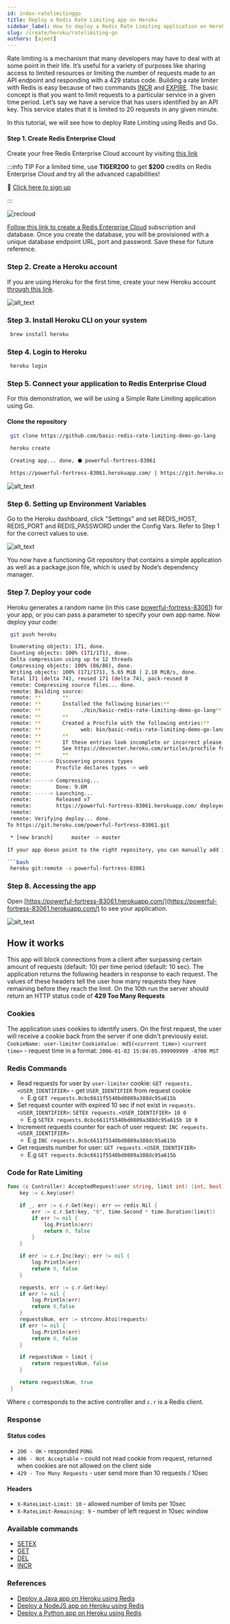 ```yaml
---
id: index-ratelimitinggo
title: Deploy a Redis Rate Limiting app on Heroku
sidebar_label: How to deploy a Redis Rate Limiting application on Heroku
slug: /create/heroku/ratelimiting-go
authors: [ajeet]
---
```



Rate limiting is a mechanism that many developers may have to deal with at some point in their life. It’s useful for a variety of purposes like sharing access to limited resources or limiting the number of requests made to an API endpoint and responding with a 429 status code. Building a rate limiter with Redis is easy because of two commands [INCR](https://redis.io/commands/incr) and [EXPIRE](https://redis.io/commands/expire). The basic concept is that you want to limit requests to a particular service in a given time period. Let’s say we have a service that has users identified by an API key. This service states that it is limited to 20 requests in any given minute.

In this tutorial, we will see how to deploy Rate Limiting using Redis and Go.

#### Step 1. Create Redis Enterprise Cloud

Create your free Redis Enterprise Cloud account by visiting [this link](https://redis.com/try-free)

:::info TIP
For a limited time, use **TIGER200** to get **$200** credits on Redis Enterprise Cloud and try all the advanced capabilities!

:tada: [Click here to sign up](https://redis.com/try-free)

:::

![recloud](images/try-free.png)

[Follow this link to create a Redis Enterprise Cloud](/create/rediscloud) subscription and database. Once you create the database, you will be provisioned with a unique database endpoint URL, port and password. Save these for future reference.


### Step 2. Create a Heroku account

If you are using Heroku for the first time, create your new Heroku account [through this link](https://signup.heroku.com/login).



![alt_text](images/image2.png)



### Step 3. Install Heroku CLI on your system

```bash
 brew install heroku
```



### Step 4. Login to Heroku

```bash
 heroku login
```




### Step 5. Connect your application to Redis Enterprise Cloud

For this demonstration, we will be using a Simple Rate Limiting application using Go.


#### Clone the repository

 ```bash
  git clone https://github.com/basic-redis-rate-limiting-demo-go-lang
 ```


```bash
 heroku create

 Creating app... done, ⬢ powerful-fortress-83061

 https://powerful-fortress-83061.herokuapp.com/ | https://git.heroku.com/powerful-fortress-83061.git
```



![alt_text](images/image3.png)



### Step 6. Setting up Environment Variables

Go to the Heroku dashboard, click "Settings" and set REDIS_HOST, REDIS_PORT and REDIS_PASSWORD under the Config Vars. Refer to Step 1 for the correct values to use.



![alt_text](images/image4.png)


You now have a functioning Git repository that contains a simple application as well as a package.json file, which is used by Node’s dependency manager.


### Step 7. Deploy your code

Heroku generates a random name (in this case [powerful-fortress-83061](https://powerful-fortress-83061.herokuapp.com/)) for your app, or you can pass a parameter to specify your own app name. Now deploy your code:

```bash
 git push heroku
```
```bash
 Enumerating objects: 171, done.
 Counting objects: 100% (171/171), done.
 Delta compression using up to 12 threads
 Compressing objects: 100% (86/86), done.
 Writing objects: 100% (171/171), 5.65 MiB | 2.18 MiB/s, done.
 Total 171 (delta 74), reused 171 (delta 74), pack-reused 0
 remote: Compressing source files... done.
 remote: Building source:
 remote: **       **
 remote: **       Installed the following binaries:**
 remote: **       		./bin/basic-redis-rate-limiting-demo-go-lang**
 remote: **       **
 remote: **       Created a Procfile with the following entries:**
 remote: **       		web: bin/basic-redis-rate-limiting-demo-go-lang**
 remote: **       **
 remote: **       If these entries look incomplete or incorrect please create a Procfile with the required entries.**
 remote: **       See https://devcenter.heroku.com/articles/procfile for more details about Procfiles**
 remote: **       **
 remote: -----> Discovering process types
 remote:        Procfile declares types -> web
 remote: 
 remote: -----> Compressing...
 remote:        Done: 9.6M
 remote: -----> Launching...
 remote:        Released v7
 remote:        https://powerful-fortress-83061.herokuapp.com/ deployed to Heroku
 remote: 
 remote: Verifying deploy... done.
To https://git.heroku.com/powerful-fortress-83061.git

 * [new branch]      master -> master

If your app doesn point to the right repository, you can manually add it:

```bash
 heroku git:remote -a powerful-fortress-83061
```


### Step 8. Accessing the app

Open [https://powerful-fortress-83061.herokuapp.com/](https://powerful-fortress-83061.herokuapp.com/) to see your application.



![alt_text](images/image5.png)

## How it works

This app will block connections from a client after surpassing certain amount of requests (default: 10) per time period (default: 10 sec). The application returns the following headers in response to each request. The values of these headers tell the user how many requests they have remaining before they reach the limit. On the 10th run the server should return an HTTP status code of **429 Too Many Requests**

### Cookies

The application uses cookies to identify users.  On the first request, the user will receive a cookie back from the server if one didn't previously exist.
`CookieName: user-limiter`
`CookieValue: md5(<current time>)`
`<current time>` - request time in a format: `2006-01-02 15:04:05.999999999 -0700 MST`

### Redis Commands

- Read requests for user by `user-limiter` cookie: `GET requests.<USER_IDENTIFIER>` - get `USER_IDENTIFIER` from request cookie
  - E.g `GET requests.0cbc6611f5540bd0809a388dc95a615b`
- Set request counter with expired 10 sec if not exist in `requests.<USER_IDENTIFIER>`: `SETEX requests.<USER_IDENTIFIER> 10 0`
  - E.g `SETEX requests.0cbc6611f5540bd0809a388dc95a615b 10 0`
- Increment requests counter for each of user request: `INC requests.<USER_IDENTIFIER>`
  - E.g `INC requests.0cbc6611f5540bd0809a388dc95a615b`
- Get requests number for user: `GET requests.<USER_IDENTIFIER>`
  - E.g `GET requests.0cbc6611f5540bd0809a388dc95a615b`

### Code for Rate Limiting

```Go
func (c Controller) AcceptedRequest(user string, limit int) (int, bool) {
	key := c.key(user)

	if _, err := c.r.Get(key); err == redis.Nil {
		err := c.r.Set(key, "0", time.Second * time.Duration(limit))
		if err != nil {
			log.Println(err)
			return 0, false
		}
	}

	if err := c.r.Inc(key); err != nil {
		log.Println(err)
		return 0, false
	}

	requests, err := c.r.Get(key)
	if err != nil {
		log.Println(err)
		return 0,false
	}
	requestsNum, err := strconv.Atoi(requests)
	if err != nil {
		log.Println(err)
		return 0, false
	}

	if requestsNum > limit {
		return requestsNum, false
	}

	return requestsNum, true
 }
```

Where `c` corresponds to the active controller and `c.r` is a Redis client.

### Response

#### Status codes

- `200 - OK` - responded `PONG`
- `406 - Not Acceptable` - could not read cookie from request, returned when cookies are not allowed on the client side
- `429 - Too Many Requests` - user send more than 10 requests / 10sec

#### Headers

- `X-RateLimit-Limit: 10` - allowed number of limits per 10sec
- `X-RateLimit-Remaining: 9` - number of left request in 10sec window

### Available commands

- [SETEX](https://redis.io/commands/setex) 
- [GET](https://redis.io/commands/get)
- [DEL](https://redis.io/commands/del) 
- [INCR](https://redis.io/commands/incr)

### References

- [Deploy a Java app on Heroku using Redis](/create/heroku/herokujava)
- [Deploy a NodeJS app on Heroku using Redis](/create/heroku/herokunodejs)
- [Deploy a Python app on Heroku using Redis](/create/heroku/herokupython)
